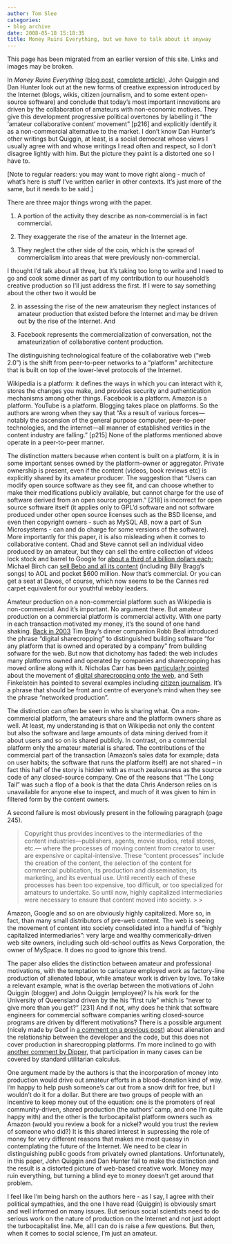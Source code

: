 ```yaml
---
author: Tom Slee
categories:
- blog archive
date: 2008-05-18 15:18:35
title: Money Ruins Everything, but we have to talk about it anyway
---
```


::: {.callout-note}

This page has been migrated from an earlier version of this site. 
Links and images may be broken.

:::



				

In _Money Ruins Everything_ ([blog post](http://crookedtimber.org/2008/05/17/money-ruins-everything/), [complete article](http://papers.ssrn.com/sol3/papers.cfm?abstract_id=1126088)), John Quiggin and Dan Hunter look out at the new forms of creative expression introduced by the Internet (blogs, wikis, citizen journalism, and to some extent open-source software) and conclude that today's most important innovations are driven by the collaboration of amateurs with non-economic motives. They give this development progressive political overtones by labelling it "the 'amateur collaborative content' movement" [p216] and explicitly identify it as a non-commercial alternative to the market. I don't know Dan Hunter's other writings but Quiggin, at least, is a social democrat whose views I usually agree with and whose writings I read often and respect, so I don't disagree lightly with him. But the picture they paint is a distorted one so I have to.




[Note to regular readers: you may want to move right along - much of what's here is stuff I've written earlier in other contexts. It's just more of the same, but it needs to be said.]




There are three major things wrong with the paper.




  1. A portion of the activity they describe as non-commercial is in fact commercial. 


  2. They exaggerate the rise of the amateur in the Internet age. 


  3. They neglect the other side of the coin, which is the spread of commercialism into areas that were previously non-commercial.






I thought I'd talk about all three, but it's taking too long to write and I need to go and cook some dinner as part of my contribution to our household's creative production so I'll just address the first. If I were to say something about the other two it would be




(2) in assessing the rise of the new amateurism they neglect instances of amateur production that existed before the Internet and may be driven out by the rise of the Internet. And 




(3) Facebook represents the commercialization of conversation, not the amateurization of collaborative content production.




The distinguishing technological feature of the collaborative web ("web 2.0") is the shift from peer-to-peer networks to a "platform" architecture that is built on top of the lower-level protocols of the Internet. 




Wikipedia is a platform: it defines the ways in which you can interact with it, stores the changes you make, and provides security and authentication mechanisms among other things. Facebook is a platform. Amazon is a platform. YouTube is a platform. Blogging takes place on platforms. So the authors are wrong when they say that "As a result of various forces—notably the ascension of the general purpose computer, peer-to-peer technologies, and the internet—all manner of established verities in the content industry are falling." [p215] None of the platforms mentioned above operate in a peer-to-peer manner.




The distinction matters because when content is built on a platform, it is in some important senses owned by the platform-owner or aggregator. Private ownership is present, even if the content (videos, book reviews etc) is explicitly shared by its amateur producer. The suggestion that "Users can modify open source software as they see fit, and can choose whether to make their modifications publicly available, but cannot charge for the use of software derived from an open source program." [218] is incorrect for open source software itself (it applies only to GPL'd software and not software produced under other open source licenses such as the BSD license, and even then copyright owners - such as MySQL AB, now a part of Sun Microsystems - can and do charge for some versions of the software). More importantly for this paper, it is also misleading when it comes to collaborative content. Chad and Steve cannot sell an individual video produced by an amateur, but they can sell the entire collection of videos lock stock and barrel to Google for [about a third of a billion dollars each](http://www.roughtype.com/archives/2007/02/it_youtube_and.php); Michael Birch can [sell Bebo and all its content](http://www.nytimes.com/2008/03/22/opinion/22bragg.html?_r=1&oref=slogin) (including Billy Bragg's songs) to AOL and pocket $600 million. Now that's commercial. Or you can get a seat at Davos, of course, which now seems to be the Cannes red carpet equivalent for our youthful webby leaders.




Amateur production on a non-commercial platform such as Wikipedia is non-commercial. And it's important. No argument there. But amateur production on a commercial platform is commercial activity. With one party in each transaction motivated my money, it's the sound of one hand shaking. [Back in 2003](http://www.tbray.org/ongoing/When/200x/2003/07/12/WebsThePlace) Tim Bray's dinner companion Robb Beal introduced the phrase "digital sharecropping" to distinguished building software "for any platform that is owned and operated by a company" from building sofware for the web. But now that dichotomy has faded: the web includes many platforms owned and operated by companies and sharecropping has moved online along with it. Nicholas Carr has been [particularly pointed](http://www.roughtype.com/archives/2006/10/web_20ier_than.php) about the movement of [digital sharecropping onto the web](http://www.roughtype.com/archives/2006/12/sharecropping_t.php), and Seth Finkelstein has pointed to several examples including [citizen journalism](http://sethf.com/infothought/blog/archives/001108.html). It's a phrase that should be front and centre of everyone's mind when they see the phrase "networked production".




The distinction can often be seen in who is sharing what. On a non-commercial platform, the amateurs share and the platform owners share as well. At least, my understanding is that on Wikipedia not only the content but also the software and large amounts of data mining derived from it about users and so on is shared publicly. In contrast, on a commercial platform only the amateur material is shared. The contributions of the commercial part of the transaction (Amazon's sales data for example; data on user habits; the software that runs the platform itself) are not shared -- in fact this half of the story is hidden with as much zealousness as the source code of any closed-source company. One of the reasons that "The Long Tail" was such a flop of a book is that the data Chris Anderson relies on is unavailable for anyone else to inspect, and much of it was given to him in filtered form by the content owners.




A second failure is most obviously present in the following paragraph (page 245). 

<blockquote>Copyright thus provides incentives to the intermediaries of the content industries—publishers, agents, movie studios, retail stores, etc.— where the processes of moving content from creator to user are expensive or capital-intensive. These “content processes” include the creation of the content, the selection of the content for commercial publication, its production and dissemination, its marketing, and its eventual use. Until recently each of these processes has been too expensive, too difficult, or too specialized for amateurs to undertake. So until now, highly capitalized intermediaries were necessary to ensure that content moved into society.
> 
> </blockquote>

Amazon, Google and so on are obviously highly capitalized. More so, in fact, than many small distributors of pre-web content. The web is seeing the movement of content into society consolidated into a handful of "highly capitalized intermediaries": very large and wealthy commerically-driven web site owners, including such old-school outfits as News Corporation, the owner of MySpace. It does no good to ignore this trend.







The paper also elides the distinction between amateur and professional motivations, with the temptation to caricature employed work as factory-line production of alienated labour, while amateur work is driven by love. To take a relevant example, what is the overlap between the motivations of John Quiggin (blogger) and John Quiggin (employee)? Is his work for the University of Queensland driven by the his "first rule" which is "never to give more than you get?" [231] And if not, why does he think that software engineers for commercial software companies writing closed-source programs are driven by different motivations? There is a possible argument (nicely made by Geof in [a comment on a previous post](http://whimsley.typepad.com/whimsley/2008/05/linux-again.html#comment-113333922)) about alienation and the relationship between the developer and the code, but this does not cover production in sharecropping platforms. I'm more inclined to go with [another comment by Dipper](http://whimsley.typepad.com/whimsley/2008/04/linux-grows-up.html#comment-111344030), that participation in many cases can be covered by standard utilitarian calculus.







One argument made by the authors is that the incorporation of money into production would drive out amateur efforts in a blood-donation kind of way. I'm happy to help push someone's car out from a snow drift for free, but I wouldn't do it for a dollar. But there are two groups of people with an incentive to keep money out of the equation: one is the promoters of real community-driven, shared production (the authors' camp, and one I'm quite happy with) and the other is the turbocapitalist platform owners such as Amazon (would you review a book for a nickel? would you trust the review of someone who did?) It is this shared interest in supressing the role of money for very different reasons that makes me most queasy in contemplating the future of the Internet. We need to be clear in distinguishing public goods from privately owned plantations. Unfortunately, in this paper, John Quiggin and Dan Hunter fail to make the distinction and the result is a distorted picture of web-based creative work. Money may ruin everything, but turning a blind eye to money doesn't get around that problem.




I feel like I'm being harsh on the authors here - as I say, I agree with their political sympathies, and the one I have read (Quiggin) is obviously smart and well informed on many issues. But serious social scientists need to do serious work on the nature of production on the Internet and not just adopt the turbocapitalist line. Me, all I can do is raise a few questions. But then, when it comes to social science, I'm just an amateur.


		
